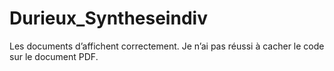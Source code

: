 # Durieux_Syntheseindiv
Les documents d'affichent correctement. Je n'ai pas réussi à cacher le code sur le document PDF.
